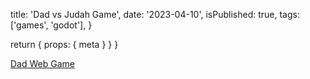   title: 'Dad vs Judah Game',
  date: '2023-04-10',
  isPublished: true,
  tags: ['games', 'godot'],
}

  return { props: { meta } }
}

<a href="https://bmingles.github.io/dad-vs-judah/" target="_blank">
  Dad Web Game
</a>
